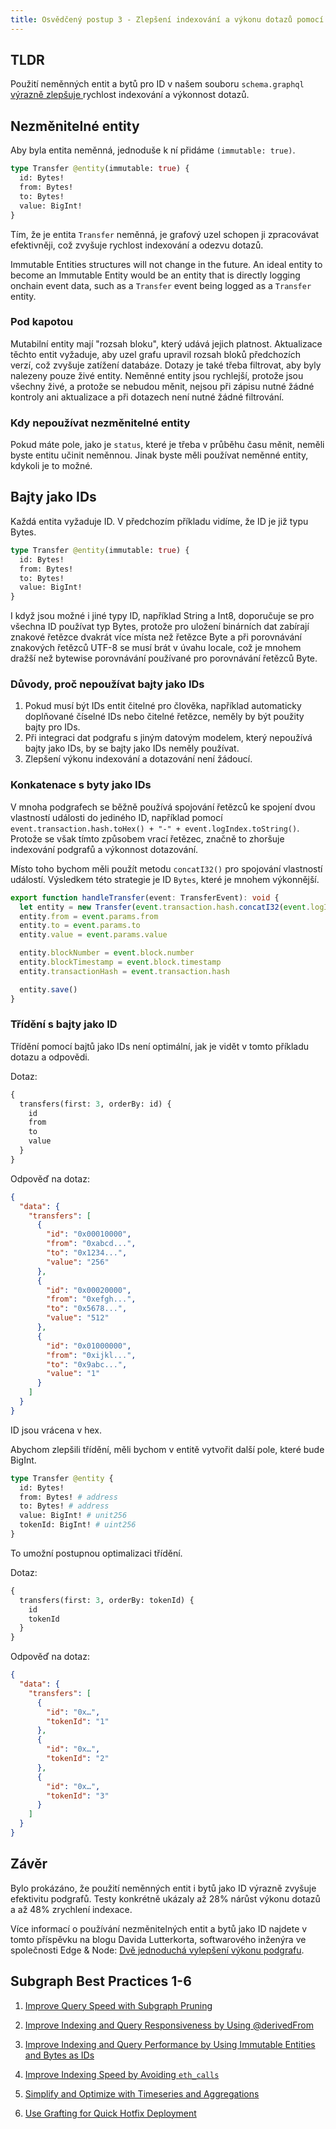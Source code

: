 ```yaml
---
title: Osvědčený postup 3 - Zlepšení indexování a výkonu dotazů pomocí neměnných entit a bytů jako ID
---
```


## TLDR

Použití neměnných entit a bytů pro ID v našem souboru `schema.graphql` [výrazně zlepšuje ](https://thegraph.com/blog/two-simple-subgraph-performance-improvements/) rychlost indexování a výkonnost dotazů.

## Nezměnitelné entity

Aby byla entita neměnná, jednoduše k ní přidáme `(immutable: true)`.

```graphql
type Transfer @entity(immutable: true) {
  id: Bytes!
  from: Bytes!
  to: Bytes!
  value: BigInt!
}
```

Tím, že je entita `Transfer` neměnná, je grafový uzel schopen ji zpracovávat efektivněji, což zvyšuje rychlost indexování a odezvu dotazů.

Immutable Entities structures will not change in the future. An ideal entity to become an Immutable Entity would be an entity that is directly logging onchain event data, such as a `Transfer` event being logged as a `Transfer` entity.

### Pod kapotou

Mutabilní entity mají "rozsah bloku", který udává jejich platnost. Aktualizace těchto entit vyžaduje, aby uzel grafu upravil rozsah bloků předchozích verzí, což zvyšuje zatížení databáze. Dotazy je také třeba filtrovat, aby byly nalezeny pouze živé entity. Neměnné entity jsou rychlejší, protože jsou všechny živé, a protože se nebudou měnit, nejsou při zápisu nutné žádné kontroly ani aktualizace a při dotazech není nutné žádné filtrování.

### Kdy nepoužívat nezměnitelné entity

Pokud máte pole, jako je `status`, které je třeba v průběhu času měnit, neměli byste entitu učinit neměnnou. Jinak byste měli používat neměnné entity, kdykoli je to možné.

## Bajty jako IDs

Každá entita vyžaduje ID. V předchozím příkladu vidíme, že ID je již typu Bytes.

```graphql
type Transfer @entity(immutable: true) {
  id: Bytes!
  from: Bytes!
  to: Bytes!
  value: BigInt!
}
```

I když jsou možné i jiné typy ID, například String a Int8, doporučuje se pro všechna ID používat typ Bytes, protože pro uložení binárních dat zabírají znakové řetězce dvakrát více místa než řetězce Byte a při porovnávání znakových řetězců UTF-8 se musí brát v úvahu locale, což je mnohem dražší než bytewise porovnávání používané pro porovnávání řetězců Byte.

### Důvody, proč nepoužívat bajty jako IDs

1. Pokud musí být IDs entit čitelné pro člověka, například automaticky doplňované číselné IDs nebo čitelné řetězce, neměly by být použity bajty pro IDs.
2. Při integraci dat podgrafu s jiným datovým modelem, který nepoužívá bajty jako IDs, by se bajty jako IDs neměly používat.
3. Zlepšení výkonu indexování a dotazování není žádoucí.

### Konkatenace s byty jako IDs

V mnoha podgrafech se běžně používá spojování řetězců ke spojení dvou vlastností události do jediného ID, například pomocí `event.transaction.hash.toHex() + "-" + event.logIndex.toString()`. Protože se však tímto způsobem vrací řetězec, značně to zhoršuje indexování podgrafů a výkonnost dotazování.

Místo toho bychom měli použít metodu `concatI32()` pro spojování vlastností událostí. Výsledkem této strategie je ID `Bytes`, které je mnohem výkonnější.

```typescript
export function handleTransfer(event: TransferEvent): void {
  let entity = new Transfer(event.transaction.hash.concatI32(event.logIndex.toI32()))
  entity.from = event.params.from
  entity.to = event.params.to
  entity.value = event.params.value

  entity.blockNumber = event.block.number
  entity.blockTimestamp = event.block.timestamp
  entity.transactionHash = event.transaction.hash

  entity.save()
}
```

### Třídění s bajty jako ID

Třídění pomocí bajtů jako IDs není optimální, jak je vidět v tomto příkladu dotazu a odpovědi.

Dotaz:

```graphql
{
  transfers(first: 3, orderBy: id) {
    id
    from
    to
    value
  }
}
```

Odpověď na dotaz:

```json
{
  "data": {
    "transfers": [
      {
        "id": "0x00010000",
        "from": "0xabcd...",
        "to": "0x1234...",
        "value": "256"
      },
      {
        "id": "0x00020000",
        "from": "0xefgh...",
        "to": "0x5678...",
        "value": "512"
      },
      {
        "id": "0x01000000",
        "from": "0xijkl...",
        "to": "0x9abc...",
        "value": "1"
      }
    ]
  }
}
```

ID jsou vrácena v hex.

Abychom zlepšili třídění, měli bychom v entitě vytvořit další pole, které bude BigInt.

```graphql
type Transfer @entity {
  id: Bytes!
  from: Bytes! # address
  to: Bytes! # address
  value: BigInt! # unit256
  tokenId: BigInt! # uint256
}
```

To umožní postupnou optimalizaci třídění.

Dotaz:

```graphql
{
  transfers(first: 3, orderBy: tokenId) {
    id
    tokenId
  }
}
```

Odpověď na dotaz:

```json
{
  "data": {
    "transfers": [
      {
        "id": "0x…",
        "tokenId": "1"
      },
      {
        "id": "0x…",
        "tokenId": "2"
      },
      {
        "id": "0x…",
        "tokenId": "3"
      }
    ]
  }
}
```

## Závěr

Bylo prokázáno, že použití neměnných entit i bytů jako ID výrazně zvyšuje efektivitu podgrafů. Testy konkrétně ukázaly až 28% nárůst výkonu dotazů a až 48% zrychlení indexace.

Více informací o používání nezměnitelných entit a bytů jako ID najdete v tomto příspěvku na blogu Davida Lutterkorta, softwarového inženýra ve společnosti Edge & Node: [Dvě jednoduchá vylepšení výkonu podgrafu](https://thegraph.com/blog/two-simple-subgraph-performance-improvements/).

## Subgraph Best Practices 1-6

1. [Improve Query Speed with Subgraph Pruning](/cookbook/pruning/)

2. [Improve Indexing and Query Responsiveness by Using @derivedFrom](/cookbook/derivedfrom/)

3. [Improve Indexing and Query Performance by Using Immutable Entities and Bytes as IDs](/cookbook/immutable-entities-bytes-as-ids/)

4. [Improve Indexing Speed by Avoiding `eth_calls`](/cookbook/avoid-eth-calls/)

5. [Simplify and Optimize with Timeseries and Aggregations](/cookbook/timeseries/)

6. [Use Grafting for Quick Hotfix Deployment](/cookbook/grafting-hotfix/)

